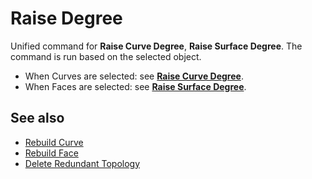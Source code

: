 
# Raise Degree

<Reference shortcut="Shift + S" command="Raise Degree" button="Right of Command Bar" buttonIcon="button-raise-degree-curve-face"/>

Unified command for **Raise Curve Degree**, **Raise Surface Degree**. The command is run based on the selected object.
  - When Curves are selected: see [**Raise Curve Degree**](/sketch/raise-curve-degree).
  - When Faces are selected: see [**Raise Surface Degree**](/solid/raise-surface-degree).

## See also
- [Rebuild Curve](rebuild-curve)
- [Rebuild Face](rebuild-face)
- [Delete Redundant Topology](delete-redundant-topology)